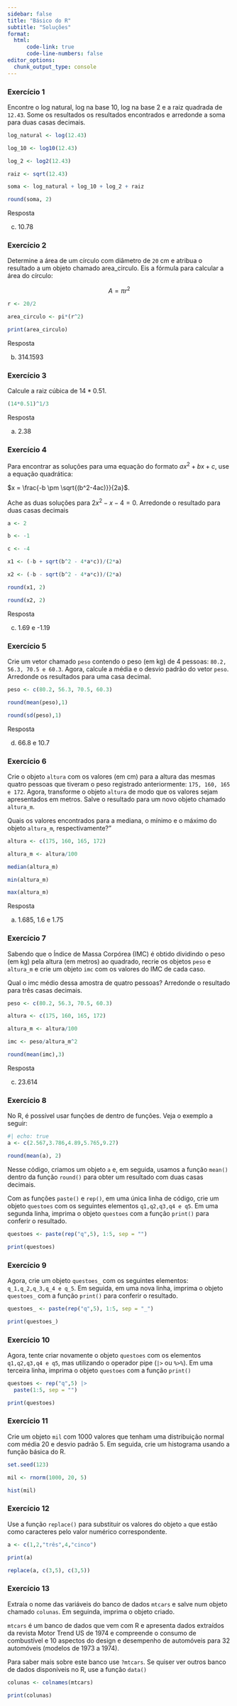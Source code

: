 ```yaml
---
sidebar: false
title: "Básico do R"
subtitle: "Soluções"
format: 
  html:
      code-link: true
      code-line-numbers: false
editor_options: 
  chunk_output_type: console
---
```


### Exercício 1

Encontre o log natural, log na base 10, log na base 2 e a raiz quadrada de `12.43`. Some os resultados os resultados encontrados e arredonde a soma para duas casas decimais.

```r
log_natural <- log(12.43)

log_10 <- log10(12.43)

log_2 <- log2(12.43)

raiz <- sqrt(12.43)

soma <- log_natural + log_10 + log_2 + raiz

round(soma, 2)

```

Resposta

c)  10.78

### Exercício 2

Determine a área de um círculo com diâmetro de `20` cm e atribua o resultado a um objeto chamado area_circulo. Eis a fórmula para calcular a área do círculo:

$$ A = \pi r^2 $$

```r
r <- 20/2

area_circulo <- pi*(r^2)

print(area_circulo)
```

Resposta

b)  314.1593

### Exercício 3

Calcule a raiz cúbica de $14*0.51$.

```r
(14*0.51)^1/3
```

Resposta

a)  2.38

### Exercício 4

Para encontrar as soluções para uma equação do formato $ax^{2} + bx + c$, use a equação quadrática:

$x = \frac{-b \pm \sqrt{(b^2-4ac)}}{2a}$.

Ache as duas soluções para $2x^2-x-4=0$. Arredonde o resultado para duas casas decimais

```r
a <- 2

b <- -1

c <- -4

x1 <- (-b + sqrt(b^2 - 4*a*c))/(2*a)

x2 <- (-b - sqrt(b^2 - 4*a*c))/(2*a)

round(x1, 2)

round(x2, 2)
```

Resposta

c)  1.69 e -1.19

### Exercício 5

Crie um vetor chamado `peso` contendo o peso (em kg) de 4 pessoas: `80.2, 56.3, 70.5 e 60.3`. Agora, calcule a média e o desvio padrão do vetor `peso`. Arredonde os resultados para uma casa decimal.

```r
peso <- c(80.2, 56.3, 70.5, 60.3)

round(mean(peso),1)

round(sd(peso),1) 

```

Resposta

d)  66.8 e 10.7

### Exercício 6

Crie o objeto `altura` com os valores (em cm) para a altura das mesmas quatro pessoas que tiveram o peso registrado anteriormente: `175, 160, 165 e 172`. Agora, transforme o objeto `altura` de modo que os valores sejam apresentados em metros. Salve o resultado para um novo objeto chamado `altura_m`.

Quais os valores encontrados para a mediana, o mínimo e o máximo do objeto `altura_m`, respectivamente?"

```r
altura <- c(175, 160, 165, 172)

altura_m <- altura/100

median(altura_m)

min(altura_m)

max(altura_m)

```

Resposta

a)  1.685, 1.6 e 1.75

### Exercício 7

Sabendo que o Índice de Massa Corpórea (IMC) é obtido dividindo o peso (em kg) pela altura (em metros) ao quadrado, recrie os objetos `peso` e `altura_m` e crie um objeto `imc` com os valores do IMC de cada caso.

Qual o imc médio dessa amostra de quatro pessoas? Arredonde o resultado para três casas decimais.

```r
peso <- c(80.2, 56.3, 70.5, 60.3)

altura <- c(175, 160, 165, 172)

altura_m <- altura/100

imc <- peso/altura_m^2

round(mean(imc),3)
```

Resposta

c)  23.614

### Exercício 8

No R, é possível usar funções de dentro de funções. Veja o exemplo a seguir:

```r
#| echo: true
a <- c(2.567,3.786,4.89,5.765,9.27) 

round(mean(a), 2) 
```

Nesse código, criamos um objeto `a` e, em seguida, usamos a função `mean()` dentro da função `round()` para obter um resultado com duas casas decimais.

Com as funções `paste()` e `rep()`, em uma única linha de código, crie um objeto `questoes` com os seguintes elementos `q1,q2,q3,q4 e q5`. Em uma segunda linha, imprima o objeto `questoes` com a função `print()` para conferir o resultado.

```r
questoes <- paste(rep("q",5), 1:5, sep = "")

print(questoes)
```

### Exercício 9

Agora, crie um objeto `questoes_` com os seguintes elementos: `q_1,q_2,q_3,q_4 e q_5`. Em seguida, em uma nova linha, imprima o objeto `questoes_` com a função `print()` para conferir o resultado.

```r
questoes_ <- paste(rep("q",5), 1:5, sep = "_")

print(questoes_)
```

### Exercício 10

Agora, tente criar novamente o objeto `questoes` com os elementos `q1,q2,q3,q4 e q5`, mas utilizando o operador pipe (`|>` ou `%>%`). Em uma terceira linha, imprima o objeto `questoes` com a função `print()`


```r
questoes <- rep("q",5) |> 
  paste(1:5, sep = "")

print(questoes)
```

### Exercício 11

Crie um objeto `mil` com 1000 valores que tenham uma distribuição normal com média 20 e desvio padrão 5. Em seguida, crie um histograma usando a função básica do R.

```r
set.seed(123)

mil <- rnorm(1000, 20, 5)

hist(mil)

```

### Exercício 12

Use a função `replace()` para substituir os valores do objeto `a` que estão como caracteres pelo valor numérico correspondente.

```r
a <- c(1,2,"três",4,"cinco")

print(a)
```

```r
replace(a, c(3,5), c(3,5))
```

### Exercício 13

Extraía o nome das variáveis do banco de dados `mtcars` e salve num objeto chamado `colunas`. Em seguinda, imprima o objeto criado.

`mtcars` é um banco de dados que vem com R e apresenta dados extraídos da revista Motor Trend US de 1974 e compreende o consumo de combustível e 10 aspectos do design e desempenho de automóveis para 32 automóveis (modelos de 1973 a 1974).

Para saber mais sobre este banco use `?mtcars`. Se quiser ver outros banco de dados disponíveis no R, use a função `data()`

```r
colunas <- colnames(mtcars)

print(colunas)
```


